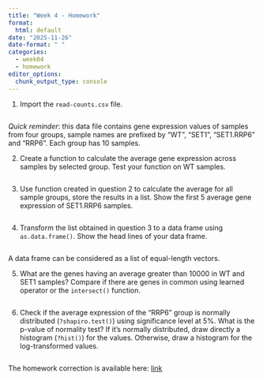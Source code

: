 ```yaml
---
title: "Week 4 - Homework"
format: 
  html: default
date: "2025-11-26"
date-format: " "
categories: 
  - week04
  - homework
editor_options: 
  chunk_output_type: console
---
```


1. Import the `read-counts.csv` file.

```r

```

*Quick reminder*:
this data file contains gene expression values of samples from four groups,
sample names are prefixed by "WT", "SET1", "SET1.RRP6" and "RRP6".
Each group has 10 samples.

2. Create a function to calculate the average gene expression across samples
by selected group. Test your function on WT samples.

```r

```

3. Use function created in question 2 to calculate the average for
all sample groups, store the results in a list.
Show the first 5 average gene expression of SET1.RRP6 samples.

```r

```

4. Transform the list obtained in question 3 to a data frame using `as.data.frame()`.
Show the head lines of your data frame.

```r

```

:::{.callout-tip}
A data frame can be considered as a list of equal-length vectors.
:::

5. What are the genes having an average greater than 10000 in WT and SET1 samples?
Compare if there are genes in common using learned operator or the `intersect()` function.

```r

```

6. Check if the average expression of the "RRP6" group
is normally distributed (`?shapiro.test()`) using significance level at 5%.
What is the p-value of normality test?
If it's normally distributed, draw directly a histogram (`?hist()`) for the values.
Otherwise, draw a histogram for the log-transformed values.

```r

```


The homework correction is available here:
[link](https://raw.githubusercontent.com/InforBio/ioc-r-2026/refs/heads/main/ioc_r/week04/.r_w04_work_corr.R)